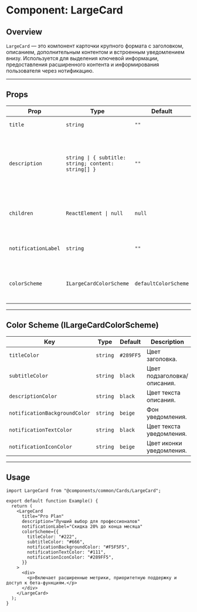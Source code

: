 # Component: LargeCard

## Overview
`LargeCard` — это компонент карточки крупного формата с заголовком, описанием, дополнительным контентом и встроенным уведомлением внизу. Используется для выделения ключевой информации, предоставления расширенного контента и информирования пользователя через нотификацию.

---

## Props

| Prop                 | Type                                                                 | Default            | Description |
|----------------------|----------------------------------------------------------------------|--------------------|-------------|
| `title`              | `string`                                                            | `""`               | Заголовок карточки. |
| `description`        | `string \| { subtitle: string; content: string[] }`                 | `""`               | Описание карточки. Может быть простой строкой или объектом с подзаголовком и массивом содержимого. |
| `children`           | `ReactElement \| null`                                              | `null`             | Дополнительный вложенный контент, рендерится в теле карточки. |
| `notificationLabel`  | `string`                                                            | `""`               | Текст уведомления, отображаемого внизу карточки. |
| `colorScheme`        | `ILargeCardColorScheme`                                             | `defaultColorScheme` | Цветовая схема для заголовка, подзаголовка, описания и уведомления. |

---

## Color Scheme (ILargeCardColorScheme)

| Key                           | Type     | Default  | Description |
|-------------------------------|----------|----------|-------------|
| `titleColor`                  | `string` | `#289FF5` | Цвет заголовка. |
| `subtitleColor`               | `string` | `black`  | Цвет подзаголовка/описания. |
| `descriptionColor`            | `string` | `black`  | Цвет текста описания. |
| `notificationBackgroundColor` | `string` | `beige`  | Фон уведомления. |
| `notificationTextColor`       | `string` | `black`  | Цвет текста уведомления. |
| `notificationIconColor`       | `string` | `beige`  | Цвет иконки уведомления. |

---

## Usage

```tsx
import LargeCard from "@components/common/Cards/LargeCard";

export default function Example() {
  return (
    <LargeCard
      title="Pro Plan"
      description="Лучший выбор для профессионалов"
      notificationLabel="Скидка 20% до конца месяца"
      colorScheme={{
        titleColor: "#222",
        subtitleColor: "#666",
        notificationBackgroundColor: "#F5F5F5",
        notificationTextColor: "#111",
        notificationIconColor: "#289FF5",
      }}
    >
      <div>
        <p>Включает расширенные метрики, приоритетную поддержку и доступ к бета-функциям.</p>
      </div>
    </LargeCard>
  );
}
